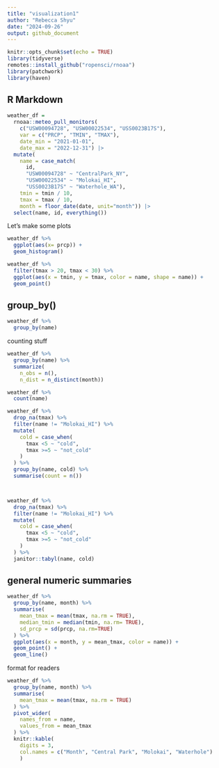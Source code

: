 ```yaml
---
title: "visualization1"
author: "Rebecca Shyu"
date: "2024-09-26"
output: github_document
---
```


```r
knitr::opts_chunk$set(echo = TRUE)
library(tidyverse)
remotes::install_github("ropensci/rnoaa")
library(patchwork)
library(haven)
```

## R Markdown


```r
weather_df = 
  rnoaa::meteo_pull_monitors(
    c("USW00094728", "USW00022534", "USS0023B17S"),
    var = c("PRCP", "TMIN", "TMAX"), 
    date_min = "2021-01-01",
    date_max = "2022-12-31") |>
  mutate(
    name = case_match(
      id, 
      "USW00094728" ~ "CentralPark_NY", 
      "USW00022534" ~ "Molokai_HI",
      "USS0023B17S" ~ "Waterhole_WA"),
    tmin = tmin / 10,
    tmax = tmax / 10,
    month = floor_date(date, unit="month")) |>
  select(name, id, everything())
```
Let's make some plots

```r
weather_df %>% 
  ggplot(aes(x= prcp)) +
  geom_histogram()
```

```r
weather_df %>% 
  filter(tmax > 20, tmax < 30) %>% 
  ggplot(aes(x = tmin, y = tmax, color = name, shape = name)) +
  geom_point()
```
## group_by()

```r
weather_df %>% 
  group_by(name)
```

counting stuff

```r
weather_df %>% 
  group_by(name) %>% 
  summarize(
    n_obs = n(),
    n_dist = n_distinct(month))

weather_df %>% 
  count(name)
```

```r
weather_df %>% 
  drop_na(tmax) %>% 
  filter(name != "Molokai_HI") %>% 
  mutate(
    cold = case_when(
      tmax <5 ~ "cold",
      tmax >=5 ~ "not_cold"
    )
  ) %>% 
  group_by(name, cold) %>% 
  summarise(count = n()) 



weather_df %>% 
  drop_na(tmax) %>% 
  filter(name != "Molokai_HI") %>% 
  mutate(
    cold = case_when(
      tmax <5 ~ "cold",
      tmax >=5 ~ "not_cold"
    )
  ) %>% 
  janitor::tabyl(name, cold)
```


## general numeric summaries

```r
weather_df %>% 
  group_by(name, month) %>% 
  summarise(
    mean_tmax = mean(tmax, na.rm = TRUE),
    median_tmin = median(tmin, na.rm= TRUE),
    sd_prcp = sd(prcp, na.rm=TRUE)
  ) %>% 
  ggplot(aes(x = month, y = mean_tmax, color = name)) +
  geom_point() +
  geom_line()
```

format for readers

```r
weather_df %>% 
  group_by(name, month) %>% 
  summarise(
    mean_tmax = mean(tmax, na.rm = TRUE)
  ) %>% 
  pivot_wider(
    names_from = name,
    values_from = mean_tmax
  ) %>% 
  knitr::kable(
    digits = 3,
    col.names = c("Month", "Central Park", "Molokai", "Waterhole")
    )
```




